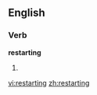 
==English==

===Verb===
'''restarting'''

# {{present participle of|[[restart]]}}

[[vi:restarting]]
[[zh:restarting]]